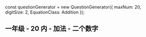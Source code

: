 
const questionGenerator = new QuestionGenerator({
	maxNum: 20,
	digitSize: 2,
	EquationClass: Addition
});

<Meta title="一年级/20内/加法/二个数字" parameters={defaultDocParams()} />

## 一年级 - 20 内 - 加法 - 二个数字

<Canvas className="custom-docs-story">
	<QuizContainer questionGenerator={questionGenerator} />
</Canvas>
